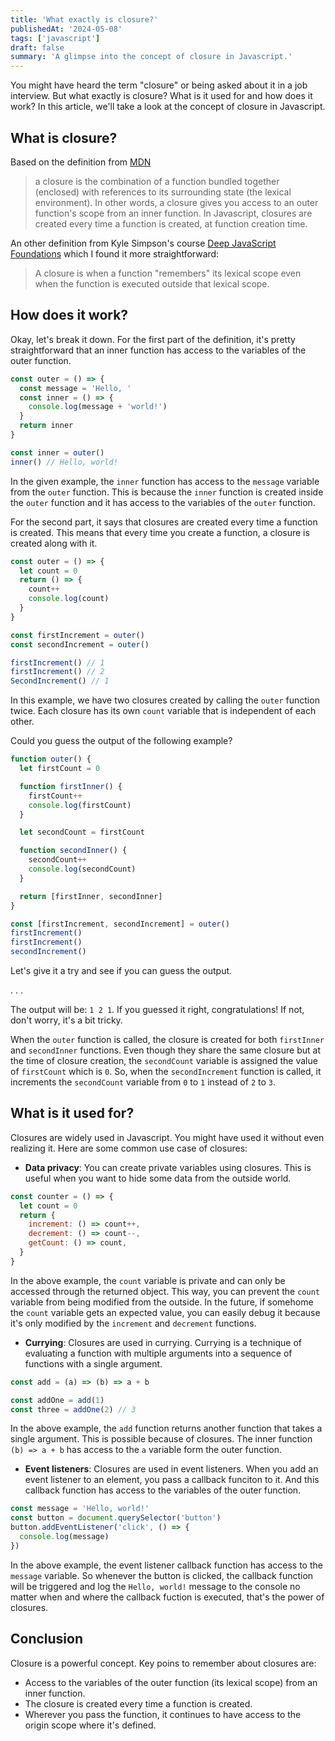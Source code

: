 ```yaml
---
title: 'What exactly is closure?'
publishedAt: '2024-05-08'
tags: ['javascript']
draft: false
summary: 'A glimpse into the concept of closure in Javascript.'
---
```


You might have heard the term "closure" or being asked about it in a job interview. But what exactly is closure? What is it used for and how does it work? In this article, we'll take a look at the concept of closure in Javascript.

## What is closure?

Based on the definition from [MDN](https://developer.mozilla.org/en-US/docs/Web/JavaScript/Closures)

> a closure is the combination of a function bundled together (enclosed) with references to its surrounding state (the lexical environment). In other words, a closure gives you access to an outer function's scope from an inner function. In Javascript, closures are created every time a function is created, at function creation time.

An other definition from Kyle Simpson's course [Deep JavaScript Foundations](https://frontendmasters.com/courses/deep-javascript-v3/) which I found it more straightforward:

> A closure is when a function "remembers" its lexical scope even when the function is executed outside that lexical scope.

## How does it work?

Okay, let's break it down. For the first part of the definition, it's pretty straightforward that an inner function has access to the variables of the outer function.

```js
const outer = () => {
  const message = 'Hello, '
  const inner = () => {
    console.log(message + 'world!')
  }
  return inner
}

const inner = outer()
inner() // Hello, world!
```

In the given example, the `inner` function has access to the `message` variable from the `outer` function. This is because the `inner` function is created inside the `outer` function and it has access to the variables of the `outer` function.

For the second part, it says that closures are created every time a function is created. This means that every time you create a function, a closure is created along with it.

```js
const outer = () => {
  let count = 0
  return () => {
    count++
    console.log(count)
  }
}

const firstIncrement = outer()
const secondIncrement = outer()

firstIncrement() // 1
firstIncrement() // 2
SecondIncrement() // 1
```

In this example, we have two closures created by calling the `outer` function twice. Each closure has its own `count` variable that is independent of each other.

Could you guess the output of the following example?

```js
function outer() {
  let firstCount = 0

  function firstInner() {
    firstCount++
    console.log(firstCount)
  }

  let secondCount = firstCount

  function secondInner() {
    secondCount++
    console.log(secondCount)
  }

  return [firstInner, secondInner]
}

const [firstIncrement, secondIncrement] = outer()
firstIncrement()
firstIncrement()
secondIncrement()
```

Let's give it a try and see if you can guess the output.

.
.
.

The output will be: `1 2 1`. If you guessed it right, congratulations! If not, don't worry, it's a bit tricky.

When the `outer` function is called, the closure is created for both `firstInner` and `secondInner` functions. Even though they share the same closure but at the time of closure creation, the `secondCount` variable is assigned the value of `firstCount` which is `0`. So, when the `secondIncrement` function is called, it increments the `secondCount` variable from `0` to `1` instead of `2` to `3`.

## What is it used for?

Closures are widely used in Javascript. You might have used it without even realizing it. Here are some common use case of closures:

- **Data privacy**: You can create private variables using closures. This is useful when you want to hide some data from the outside world.

```js
const counter = () => {
  let count = 0
  return {
    increment: () => count++,
    decrement: () => count--,
    getCount: () => count,
  }
}
```

In the above example, the `count` variable is private and can only be accessed through the returned object. This way, you can prevent the `count` variable from being modified from the outside. In the future, if somehome the `count` variable gets an expected value, you can easily debug it because it's only modified by the `increment` and `decrement` functions.

- **Currying**: Closures are used in currying. Currying is a technique of evaluating a function with multiple arguments into a sequence of functions with a single argument.

```js
const add = (a) => (b) => a + b

const addOne = add(1)
const three = addOne(2) // 3
```

In the above example, the `add` function returns another function that takes a single argument. This is possible because of closures. The inner function `(b) => a + b` has access to the `a` variable form the outer function.

- **Event listeners**: Closures are used in event listeners. When you add an event listener to an element, you pass a callback funciton to it. And this callback function has access to the variables of the outer function.

```js
const message = 'Hello, world!'
const button = document.querySelector('button')
button.addEventListener('click', () => {
  console.log(message)
})
```

In the above example, the event listener callback function has access to the `message` variable. So whenever the button is clicked, the callback function will be triggered and log the `Hello, world!` message to the console no matter when and where the callback fuction is executed, that's the power of closures.

## Conclusion

Closure is a powerful concept. Key poins to remember about closures are:

- Access to the variables of the outer function (its lexical scope) from an inner function.
- The closure is created every time a function is created.
- Wherever you pass the function, it continues to have access to the origin scope where it's defined.

